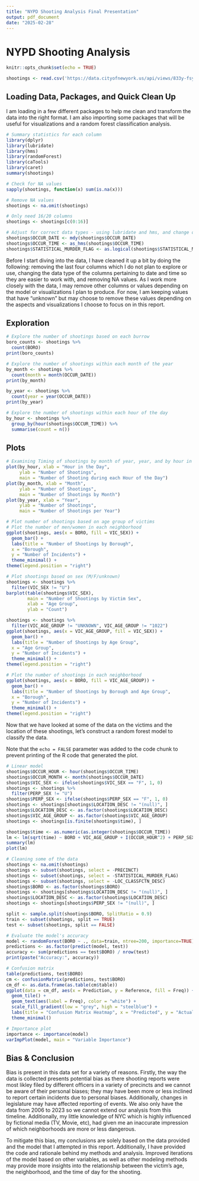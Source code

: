 ```yaml
---
title: "NYPD Shooting Analysis Final Presentation"
output: pdf_document
date: "2025-02-28"
---
```


# NYPD Shooting Analysis
```r
knitr::opts_chunk$set(echo = TRUE)
```

```r
shootings <- read.csv('https://data.cityofnewyork.us/api/views/833y-fsy8/rows.csv?accessType=DOWNLOAD')
```

## Loading Data, Packages, and Quick Clean Up

I am loading in a few different packages to help me clean and transform the data into the right format. I am also importing some packages that will be useful for visualizations and a random forest classification analysis. 

```r
# Summary statistics for each column
library(dplyr)
library(lubridate)
library(hms)
library(randomForest)
library(caTools)
library(caret)
summary(shootings)

# Check for NA values
sapply(shootings, function(x) sum(is.na(x)))

# Remove NA values
shootings <- na.omit(shootings)

# Only need 16/20 columns
shootings <- shootings[c(0:16)]

# Adjust for correct data types - using lubridate and hms, and change other columns to easier data types
shootings$OCCUR_DATE <- mdy(shootings$OCCUR_DATE)
shootings$OCCUR_TIME <- as_hms(shootings$OCCUR_TIME)
shootings$STATISTICAL_MURDER_FLAG <- as.logical(shootings$STATISTICAL_MURDER_FLAG)
```

Before I start diving into the data, I have cleaned it up a bit by doing the following: removing the last four columns which I do not plan to explore or use, changing the data type of the columns pertaining to date and time so they are easier to work with, and removing NA values. As I work more closely with the data, I may remove other columns or values depending on the model or visualizations I plan to produce. For now, I am keeping values that have "unknown" but may choose to remove these values depending on the aspects and visualizations I choose to focus on in this report. 


## Exploration
```r
# Explore the number of shootings based on each burrow 
boro_counts <- shootings %>%
  count(BORO)
print(boro_counts)

# Explore the number of shootings within each month of the year
by_month <- shootings %>%
  count(month = month(OCCUR_DATE))
print(by_month)

by_year <- shootings %>%
  count(year = year(OCCUR_DATE))
print(by_year)

# Explore the number of shootings within each hour of the day
by_hour <- shootings %>% 
  group_by(hour(shootings$OCCUR_TIME)) %>% 
  summarise(count = n())

```
## Plots

```r
# Examining Timing of shootings by month of year, year, and by hour in the day
plot(by_hour, xlab = "Hour in the Day",
     ylab = "Number of Shootings",
     main = "Number of Shooting during each Hour of the Day")
plot(by_month, xlab = "Month",
     ylab = "Number of Shootings",
     main = "Number of Shootings by Month")
plot(by_year, xlab = "Year",
     ylab = "Number of Shootings",
     main = "Number of Shootings per Year")
```
```r
# Plot number of shootings based on age group of victims
# Plot the number of men/women in each neighborhood
ggplot(shootings, aes(x = BORO, fill = VIC_SEX)) +
  geom_bar() +
  labs(title = "Number of Shootings by Borough",
  x = "Borough",
  y = "Number of Incidents") +
  theme_minimal() +
theme(legend.position = "right")

# Plot shootings based on sex (M/F/unknown)
shootings <- shootings %>%
  filter(VIC_SEX != "U")
barplot(table(shootings$VIC_SEX), 
        main = "Number of Shootings by Victim Sex",
        xlab = "Age Group",
        ylab = "Count")

shootings <- shootings %>%
  filter(VIC_AGE_GROUP != "UNKNOWN", VIC_AGE_GROUP != "1022")
ggplot(shootings, aes(x = VIC_AGE_GROUP, fill = VIC_SEX)) +
  geom_bar() +
  labs(title = "Number of Shootings by Age Group",
  x = "Age Group",
  y = "Number of Incidents") +
  theme_minimal() +
theme(legend.position = "right")

# Plot the number of shootings in each neighborhood
ggplot(shootings, aes(x = BORO, fill = VIC_AGE_GROUP)) +
  geom_bar() +
  labs(title = "Number of Shootings by Borough and Age Group",
  x = "Borough",
  y = "Number of Incidents") +
  theme_minimal() +
theme(legend.position = "right")
```

Now that we have looked at some of the data on the victims and the location of these shootings, let's construct a random forest model to classify the data.

Note that the `echo = FALSE` parameter was added to the code chunk to prevent printing of the R code that generated the plot.

```r
# Linear model
shootings$OCCUR_HOUR <- hour(shootings$OCCUR_TIME) 
shootings$OCCUR_MONTH <- month(shootings$OCCUR_DATE)
shootings$VIC_SEX <- ifelse(shootings$VIC_SEX == "F", 1, 0)
shootings <- shootings %>%
  filter(PERP_SEX != "U")
shootings$PERP_SEX <- ifelse(shootings$PERP_SEX == "F", 1, 0)
shootings <- shootings[shootings$LOCATION_DESC != "(null)", ]
shootings$LOCATION_DESC <- as.factor(shootings$LOCATION_DESC)
shootings$VIC_AGE_GROUP <- as.factor(shootings$VIC_AGE_GROUP)
shootings <- shootings[is.finite(shootings$time), ]

shootings$time <- as.numeric(as.integer(shootings$OCCUR_TIME))
lm <- lm(sqrt(time) ~ BORO + VIC_AGE_GROUP + I(OCCUR_HOUR^2) + PERP_SEX, data = shootings)
summary(lm)
plot(lm)

```
```r
# Cleaning some of the data
shootings <- na.omit(shootings)
shootings <- subset(shootings, select = -PRECINCT)
shootings <- subset(shootings, select = -STATISTICAL_MURDER_FLAG)
shootings <- subset(shootings, select = -LOC_CLASSFCTN_DESC)
shootings$BORO <- as.factor(shootings$BORO)
shootings <- shootings[shootings$LOCATION_DESC != "(null)", ]
shootings$LOCATION_DESC <- as.factor(shootings$LOCATION_DESC)
shootings <- shootings[shootings$PERP_SEX != "(null)", ]

split <- sample.split(shootings$BORO, SplitRatio = 0.9)
train <- subset(shootings, split == TRUE)
test <- subset(shootings, split == FALSE)

# Evaluate the model's accuracy
model <- randomForest(BORO ~ ., data=train, ntree=200, importance=TRUE)
predictions <- as.factor(predict(model, test))
accuracy <- sum(predictions == test$BORO) / nrow(test)
print(paste("Accuracy:", accuracy))

# Confusion matrix
table(predictions, test$BORO)
cm <- confusionMatrix(predictions, test$BORO)
cm_df <- as.data.frame(as.table(cm$table))
ggplot(data = cm_df, aes(x = Prediction, y = Reference, fill = Freq)) +
  geom_tile() +
  geom_text(aes(label = Freq), color = "white") +
  scale_fill_gradient(low = "grey", high = "steelblue") +
  labs(title = "Confusion Matrix Heatmap", x = "Predicted", y = "Actual") +
  theme_minimal()

# Importance plot
importance <- importance(model)
varImpPlot(model, main = "Variable Importance")
```

## Bias & Conclusion

Bias is present in this data set for a variety of reasons. Firstly, the way the data is collected presents potential bias as there shooting reports were most likley filed by different officers in a variety of precincts and we cannot be aware of their personal biases; they may have been more or less inclined to report certain incidents due to personal biases. Additionally, changes in legislature may have affected reporting of events. We also only have the data from 2006 to 2023 so we cannot extend our analysis from this timeline. Additionally, my little knowledge of NYC which is highly influenced by fictional media (TV, Movie, etc), had given me an inaccurate impression of which neighborhoods are more or less dangerous. 

To mitigate this bias, my conclusions are solely based on the data provided and the model that I attempted in this report. Additionally, I have provided the code and rationale behind my methods and analysis. Improved iterations of the model based on other variables, as well as other modeling methods may provide more insights into the relationship between the victim's age, the neighborhood, and the time of day for the shooting.


